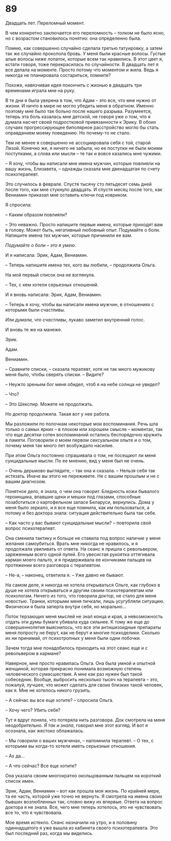 # 89 {-}

Двадцать лет. Переломный момент.

В чем конкретно заключается его переломность – толком не было ясно, но с возрастом становилось понятно: она определенно была.

Помню, как совершенно случайно сделала третью татуировку, а затем так же случайно проколола бровь. У меня были красные волосы. Густые алые волосы ниже лопаток, которые всем так нравились. В этот цвет я, кстати говоря, тоже перекрасилась по случайности. В двадцать лет я все делала на моменте. Просто потому что моментом и жила. Ведь я никогда не планировала состариться, помните?

Похоже, навязчивая идея покончить с жизнью в двадцать три временами играла мне на руку.

В те дни я была уверена в том, что Адам – это все, что мне нужно от жизни. И ничто в мире не могло убедить меня в обратном. Именно поэтому мне было так больно после нашего разрыва. Разумеется, теперь эта боль казалась мне детской, не говоря уже о том, что я думала насчет своей подростковой привязанности к Эрику. В обоих случаях прогрессирующее биполярное расстройство могло бы стать оправданием моему поведению. Но почему-то не стало.

Тем не менее я совершенно не ассоциировала себя с той, старой Лизой. Конечно же, я ничего не забыла, но ее поступки не были моими поступками, а слова или мысли – те так и вовсе казались мне чужими.

– Я хочу, чтобы вы написали мне имена мужчин, которые повлияли на вашу жизнь, Елизавета, – однажды сказала мне двенадцатая по счету психотерапевт.

Это случилось в феврале. Спустя тысячу сто пятьдесят семь дней после того, как мне стукнуло двадцать. И спустя месяц после того, как Вениамин приказал мне оставить ключи под ковриком.

Я спросила:

– Каким образом повлияли?

– Это неважно. Просто напишите первые имена, которые приходят вам в голову. Может быть, негативный любовный опыт. Подумайте о боли. Напишите имена тех мужчин, которые причинили ее вам.

*Подумайте о боли – это я умею.*

И я написала: Эрик, Адам, Вениамин.

– Теперь напишите имена тех, кого вы любили, – продолжила Ольга.

На мой первый список она не взглянула.

– Тех, с кем хотели серьезных отношений.

И я вновь написала: Эрик, Адам, Вениамин.

– Теперь я хочу, чтобы вы написали имена мужчин, в отношениях с которыми были счастливы.

*Или думали, что счастливы*, лукаво заметил внутренний голос.

И вновь те же на манеже.

Эрик.

Адам.

Вениамин.

– Сравните списки, – сказала терапевт, хотя не так много мужикову меня было, чтобы сверять списки. – Видите?

– Неужто зреньем бог меня обидел, чтоб я на небе солнца не увидел?

– Что?

– Это Шекспир. Можете не продолжать.

Но доктор продолжила. Такая вот у нее работа.

Мы разложили по полочкам некоторые мои воспоминания. Речь шла только о самых ярких – в плохом или хорошем смысле – моментах, так что еще десятки сотен воспоминаний остались беспорядочно кружить в памяти. Поговорили о моем первом сексуальном опыте и о том, почему меня так много лет возбуждало насилие.

При этом Ольга постоянно спрашивала о том, не посещают ли меня суицидальные мысли. По ее мнению, вид у меня был не очень.

– Очень дерьмово выглядите, – так она и сказала. – Нельзя себя так истязать. Иначе вы этого не переживете. Не с вашим прошлым и не с вашим диагнозом.

Понятное дело, я знала, о чем она говорит. Бледность кожи бывалого героинщика, впавшие щеки и мешки под глазами, способные позаботиться о картофельном запасе Беларуси, вернулись. Дома у меня было зеркало, и я все еще помнила, как им пользоваться, а потому и без доктора знала: ситуация действительно была так себе.

– Как часто у вас бывают суицидальные мысли? – повторила свой вопрос психотерапевт.

Она сменила тактику и больше не ставила под вопрос наличие у меня желания самоубиться. Врать мне никогда не нравилось, и я продолжала увиливать от ответа. На сеанс я пришла с револьвером, заряженным всего одной пулей. Его увесистая рукоятка оттягивала карман моего пальто, и я придерживала ее кончиками пальцев на протяжении всего разговора с терапевтом.

– Не-а, – наконец, ответила я. – Уже давно не бывают.

На самом деле, я никогда не хотела открываться Ольге, как глубоко в душе не хотела открываться и другим своим психотерапевтам или психологам. Ничего из того, что говорила доктор, не стало для меня новостью. Транки, которыми меня пичкали, лишь усугубляли ситуацию. Физически я была заперта внутри себя, но морально…

Поток терзающих меня мыслей не знал конца и края, а невозможность отдать эти думы бумаге убивала куда сильнее. К тому же еще до совершеннолетия выяснилось, что все эти антишизоидные препараты меня попросту не берут, как не берут и многие психоделики. Сколько их ни принимай, от психотропных у меня были одни побочки.

Зачем тогда мне понадобилось приходить на этот сеанс еще и с револьвером в кармане?

Наверное, мне просто нравилась Ольга. Она была умной и опытной женщиной, которая прекрасно понимала возможную степень человеческого сумасшествия. А мне как раз нужен был такой собеседник. Вообще, выбросить несколько тысяч на терапевта – это, пожалуй, лучшее, что может сделать для своих близких такой человек, как я. Мне не хотелось никого грузить.

– А сейчас вы все еще хотите? – спросила Ольга.

– Хочу чего? Убить себя?

Тут я вдруг поняла, что потеряла нить разговора. Док смотрела на меня неодобрительно. *Я так и знала*, говорил мне этот взгляд. И вот я осознала, как жестоко облажалась.

– Мы говорили о ваших мужчинах, – напомнила терапевт. – О тех, с которыми вы когда-то хотели иметь серьезные отношения.

– Ах да…

– А что сейчас? Все еще хотите?

Она указала своим многократно окольцованным пальцем на короткий список имен.

Эрик, Адам, Вениамин – вот как прошла моя жизнь. По крайней мере, та ее часть, которой уже точно не вернуть. Я смотрела на имена своих бывших возлюбленных так, словно вижу их впервые. Ответа на вопрос доктора я не знала. Все, чего мне теперь хотелось, это не чувствовать все то, что я чувствовала.

Мое время истекло. Сеанс назначили на утро, и в половину одиннадцатого я уже вышла из кабинета своего психотерапевта. Это был последний раз, когда мы виделись.
